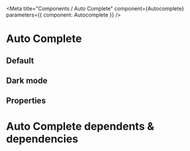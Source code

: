 
<Meta title="Components / Auto Complete" component={Autocomplete} parameters={{ component: Autocomplete }} />

# Auto Complete

## Default
<Autocomplete
    inputIcon="filter"
    placeholder="Type to search for a fruit"
 />

## Dark mode

<AutocompleteDemo />

## Properties

<Props of={Autocomplete} />

# Auto Complete dependents & dependencies
<DependenciesTable titleDependencies='Dependencies' titleDependents='Dependents' of={Autocomplete} />
